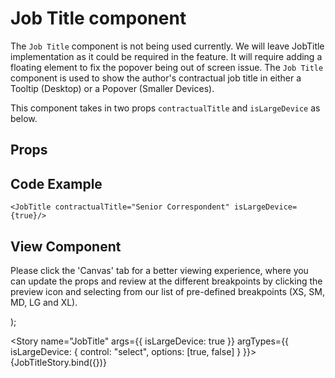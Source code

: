 

<Meta
  title="Components/Misc/JobTitle"
  component={JobTitle}
/>

# Job Title component
The `Job Title` component is not being used currently.
We will leave JobTitle implementation as it could be required in the feature. It will require adding a floating element to fix the popover being out of screen issue.
The `Job Title` component is used to show the author's contractual job title in either a Tooltip (Desktop) or a Popover (Smaller Devices).

This component takes in two props `contractualTitle` and `isLargeDevice` as below.

## Props
<Props of={JobTitle} />

## Code Example
`<JobTitle contractualTitle="Senior Correspondent" isLargeDevice={true}/>`

## View Component
Please click the 'Canvas' tab for a better viewing experience, where you can update the props and review at the different breakpoints by clicking the preview icon and selecting from our list of pre-defined breakpoints (XS, SM, MD, LG and XL).

  <div style={{ paddingTop: '150px'}}>
    <JobTitle contractualTitle="Senior Correspondent" isLargeDevice={isLargeDevice} />
  </div>
);

<Story name="JobTitle"
  args={{ isLargeDevice: true }}
  argTypes={{
    isLargeDevice: { control: "select", options: [true, false] }
  }}>
  {JobTitleStory.bind({})}
</Story>
